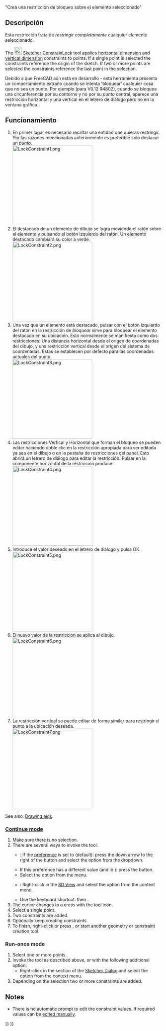 <languages/>

{{Docnav
|[[Sketcher_ConstrainAngle|Angle Dimension]]
|[[Sketcher_ConstrainCoincidentUnified|Coincident Constraint (Unified)]]
|[[Sketcher_Workbench|Sketcher]]
|IconL=Sketcher_ConstrainAngle.svg
|IconR=Sketcher_ConstrainCoincidentUnified.svg‎
|IconC=Workbench_Sketcher.svg
}}

<div class="mw-translate-fuzzy">
{{GuiCommand/es
|Name=Sketcher ConstrainLock
|Name/es=Sketcher ConstrainLock
|Workbenches=[[Sketcher Workbench/es|Croquizador]], [[PartDesign Workbench/es|Diseño de Piezas]]
|MenuLocation=Croquizador → Restricciones del Croquizador  → Bloquear
|SeeAlso=[[Sketcher_ConstrainBlock/es|Croquizador RestringirBloque]]
}}
</div>

<span id="Description"></span>
<div class="mw-translate-fuzzy">


"Crea una restricción de bloqueo sobre el elemento seleccionado"

==Descripción==

Esta restricción trata de <em>restringir completamente</em> cualquier elemento seleccionado.
</div>

The [[Image:Sketcher_ConstrainLock.svg|24px]] [[Sketcher_ConstrainLock|Sketcher ConstrainLock]] tool applies [[Sketcher_ConstrainDistanceX|horizontal dimension]] and [[Sketcher_ConstrainDistanceY|vertical dimension]] constraints to points. If a single point is selected the constraints reference the origin of the sketch. If two or more points are selected the constraints reference the last point in the selection.

<span id="Usage"></span>
<div class="mw-translate-fuzzy">
Debido a que FreeCAD aún está en desarrollo - esta herramienta presenta un comportamiento extraño cuando se intenta 'bloquear' cualquier cosa que no sea un punto. Por ejemplo (para V0.12 R4802), cuando se bloquea una circunferencia por su contorno y no por su <em>punto</em> central, aparece una restricción horizontal y una vertical en el letrero de diálogo pero no en la ventana gráfica.

==Funcionamiento==
<ol>
<li>En primer lugar es necesario resaltar una entidad que quieras restringir. Por las razones mencionadas anteriormente es preferible sólo destacar un <em>punto</em>.<br />  
[[File:LockConstraint1.png|256px]]</li>
<li>
El destacado de un elemento de dibujo se logra moviendo el ratón sobre el elemento y pulsando el botón izquierdo del ratón.
Un elemento destacado cambiará su color a verde.<br />  
[[File:LockConstraint2.png|256px]]</li>
<li>
Una vez que un elemento está destacado, pulsar con el botón izquierdo del ratón en la restricción de <em>bloquear</em> sirve para bloquear el elemento destacado en su ubicación. Esto normalmente se manifiesta como dos restricciones: Una distancia horizontal desde el origen de coordenadas del dibujo, y una restricción vertical desde el origen del sistema de coordenadas. Estas se establecen por defecto para las coordenadas actuales del punto.<br />  
[[File:LockConstraint3.png|256px]]</li>
<li>
Las restricciones Vertical y Horizontal que forman el bloqueo se pueden editar haciendo doble clic en la restricción apropiada para ser editada ya sea en el dibujo o en la pestaña de restricciones del panel. Esto abrirá un letrero de diálogo para editar la restricción. Pulsar en la componente horizontal de la restricción produce:<br />  
[[File:LockConstraint4.png|256px]].</li>
<li>Introduce el valor deseado en el letrero de diálogo y pulsa OK.<br />  
[[File:LockConstraint5.png|256px]]</li>
<li>El nuevo valor de la restricción se aplica al dibujo.<br />  
[[File:LockConstraint6.png|256px]]</li>
<li>La restricción vertical se puede editar de forma similar para restringir el punto a la ubicación deseada.<br />  
[[File:LockConstraint7.png|256px]]</li></ol>
</div>

See also: [[Sketcher_Workbench#Drawing_aids|Drawing aids]].

===[[Sketcher_Workbench#Continue_modes|Continue mode]]===

# Make sure there is no selection.
# There are several ways to invoke the tool:
#* {{Version|1.0}}: If the {{MenuCommand|Dimensioning constraints}} [[Sketcher_Preferences#General|preference]] is set to {{Value|Single tool}} (default): press the down arrow to the right of the {{Button|[[Image:Sketcher_Dimension.svg||x16px]][[Image:Toolbar_flyout_arrow.svg|x16px]]}} button and select the {{MenuCommand|[[Image:Sketcher_ConstrainLock.svg|16px]] Lock Position}} option from the dropdown.
#* If this preference has a different value (and in {{VersionMinus|0.21}}): press the {{Button|[[Image:Sketcher_ConstrainLock.svg|16px]] [[Sketcher_ConstrainLock|Lock Position]]}} button.
#* Select the {{MenuCommand|Sketch → Constraints → [[Image:Sketcher_ConstrainLock.svg|16px]] Lock Position}} option from the menu.
#* {{Version|1.0}}: Right-click in the [[3D_View|3D View]] and select the {{MenuCommand|Dimension → [[Image:Sketcher_ConstrainLock.svg|16px]] Lock Position}} option from the context menu.
#* Use the keyboard shortcut: {{KEY|K}} then {{KEY|L}}.
# The cursor changes to a cross with the tool icon.
# Select a single point.
# Two constraints are added.
# Optionally keep creating constraints.
# To finish, right-click or press {{KEY|Esc}}, or start another geometry or constraint creation tool.

===Run-once mode===

# Select one or more points.
# Invoke the tool as described above, or with the following additional option:
#* Right-click in the {{MenuCommand|Elements}} section of the [[Sketcher_Dialog|Sketcher Dialog]] and select the {{MenuCommand|[[Image:Sketcher_ConstrainLock.svg|16px]] Lock Position}} option from the context menu.
# Depending on the selection two or more constraints are added.

==Notes==

* There is no automatic prompt to edit the constraint values. If required values can be [[Sketcher_Workbench#Edit_constraints|edited manually]].


{{Docnav
|[[Sketcher_ConstrainAngle|Angle Dimension]]
|[[Sketcher_ConstrainCoincidentUnified|Coincident Constraint (Unified)]]
|[[Sketcher_Workbench|Sketcher]]
|IconL=Sketcher_ConstrainAngle.svg
|IconR=Sketcher_ConstrainCoincidentUnified.svg‎
|IconC=Workbench_Sketcher.svg
}}

{{Sketcher_Tools_navi{{#translation:}}}}
{{Userdocnavi{{#translation:}}}}